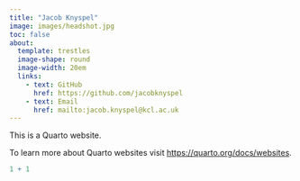 ```yaml
---
title: "Jacob Knyspel"
image: images/headshot.jpg
toc: false
about: 
  template: trestles
  image-shape: round
  image-width: 20em
  links:
    - text: GitHub
      href: https://github.com/jacobknyspel
    - text: Email
      href: mailto:jacob.knyspel@kcl.ac.uk
---
```


This is a Quarto website.

To learn more about Quarto websites visit <https://quarto.org/docs/websites>.

```r
1 + 1
```
